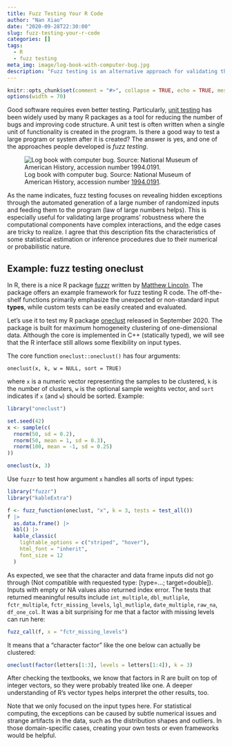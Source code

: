 ```yaml
---
title: Fuzz Testing Your R Code
author: "Nan Xiao"
date: "2020-09-28T22:30:00"
slug: fuzz-testing-your-r-code
categories: []
tags:
  - R
  - fuzz testing
meta_img: image/log-book-with-computer-bug.jpg
description: "Fuzz testing is an alternative approach for validating the robustness of your R code."
---
```


```r
knitr::opts_chunk$set(comment = "#>", collapse = TRUE, echo = TRUE, message = FALSE)
options(width = 70)
```

Good software requires even better testing. Particularly, [unit testing](https://r-pkgs.org/testing-basics.html) has been widely used by many R packages as a tool for reducing the number of bugs and improving code structure. A unit test is often written when a single unit of functionality is created in the program. Is there a good way to test a large program or system after it is created? The answer is yes, and one of the approaches people developed is *fuzz testing*.

![Log book with computer bug. Source: National Museum of American History, accession number [1994.0191](https://americanhistory.si.edu/collections/search/object/nmah_334663).](/image/log-book-with-computer-bug.jpg)

As the name indicates, fuzz testing focuses on revealing hidden exceptions through the automated generation of a large number of randomized inputs and feeding them to the program (law of large numbers helps). This is especially useful for validating large programs' robustness where the computational components have complex interactions, and the edge cases are tricky to realize. I agree that this description fits the characteristics of some statistical estimation or inference procedures due to their numerical or probabilistic nature.

## Example: fuzz testing oneclust

In R, there is a nice R package [fuzzr](https://cran.r-project.org/package=fuzzr) written by [Matthew Lincoln](https://github.com/mdlincoln). The package offers an example framework for fuzz testing R code. The off-the-shelf functions primarily emphasize the unexpected or non-standard input **types**, while custom tests can be easily created and evaluated.

Let's use it to test my R package [oneclust](https://nanx.me/oneclust/) released in September 2020. The package is built for maximum homogeneity clustering of one-dimensional data. Although the core is implemented in C++ (statically typed), we will see that the R interface still allows some flexibility on input types.

The core function `oneclust::oneclust()` has four arguments:

```
oneclust(x, k, w = NULL, sort = TRUE)
```

where `x` is a numeric vector representing the samples to be clustered, `k` is the number of clusters, `w` is the optional sample weights vector, and `sort` indicates if `x` (and `w`) should be sorted. Example:

```r
library("oneclust")

set.seed(42)
x <- sample(c(
  rnorm(50, sd = 0.2),
  rnorm(50, mean = 1, sd = 0.3),
  rnorm(100, mean = -1, sd = 0.25)
))

oneclust(x, 3)
```

Use `fuzzr` to test how argument `x` handles all sorts of input types:

```r
library("fuzzr")
library("kableExtra")

f <- fuzz_function(oneclust, "x", k = 3, tests = test_all())
f |>
  as.data.frame() |>
  kbl() |>
  kable_classic(
    lightable_options = c("striped", "hover"),
    html_font = "inherit",
    font_size = 12
  )
```

As expected, we see that the character and data frame inputs did not go through (Not compatible with requested type: [type=...; target=double]). Inputs with empty or NA values also returned index error. The tests that returned meaningful results include `int_multiple`, `dbl_mutliple`, `fctr_multiple`, `fctr_missing_levels`, `lgl_mutliple`, `date_multiple`, `raw_na`, `df_one_col`. It was a bit surprising for me that a factor with missing levels can run here:

```r
fuzz_call(f, x = "fctr_missing_levels")
```

It means that a "character factor" like the one below can actually be clustered:

```r
oneclust(factor(letters[1:3], levels = letters[1:4]), k = 3)
```

After checking the textbooks, we know that factors in R are built on top of integer vectors, so they were probably treated like one. A deeper understanding of R's vector types helps interpret the other results, too.

Note that we only focused on the input types here. For statistical computing, the exceptions can be caused by subtle numerical issues and strange artifacts in the data, such as the distribution shapes and outliers. In those domain-specific cases, creating your own tests or even frameworks would be helpful.
